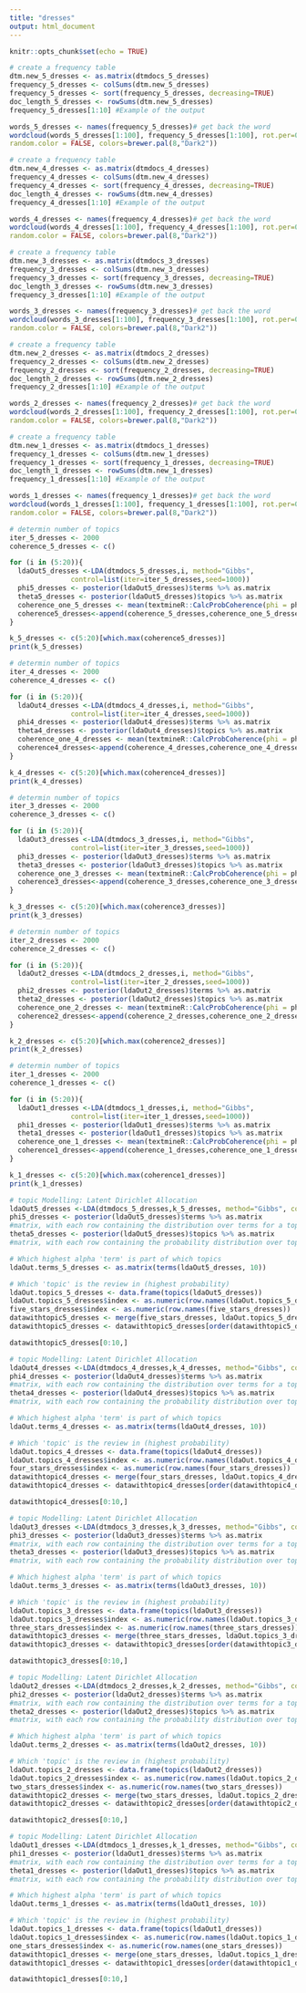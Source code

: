 ```yaml
---
title: "dresses"
output: html_document
---
```


```r
knitr::opts_chunk$set(echo = TRUE)
```

```r
# create a frequency table
dtm.new_5_dresses <- as.matrix(dtmdocs_5_dresses)
frequency_5_dresses <- colSums(dtm.new_5_dresses)
frequency_5_dresses <- sort(frequency_5_dresses, decreasing=TRUE) 
doc_length_5_dresses <- rowSums(dtm.new_5_dresses)
frequency_5_dresses[1:10] #Example of the output
```

```r
words_5_dresses <- names(frequency_5_dresses)# get back the word
wordcloud(words_5_dresses[1:100], frequency_5_dresses[1:100], rot.per=0.15, random.order = FALSE, scale=c(4,0.5),
random.color = FALSE, colors=brewer.pal(8,"Dark2"))
```

```r
# create a frequency table
dtm.new_4_dresses <- as.matrix(dtmdocs_4_dresses)
frequency_4_dresses <- colSums(dtm.new_4_dresses)
frequency_4_dresses <- sort(frequency_4_dresses, decreasing=TRUE) 
doc_length_4_dresses <- rowSums(dtm.new_4_dresses)
frequency_4_dresses[1:10] #Example of the output
```

```r
words_4_dresses <- names(frequency_4_dresses)# get back the word
wordcloud(words_4_dresses[1:100], frequency_4_dresses[1:100], rot.per=0.15, random.order = FALSE, scale=c(4,0.5),
random.color = FALSE, colors=brewer.pal(8,"Dark2"))
```

```r
# create a frequency table
dtm.new_3_dresses <- as.matrix(dtmdocs_3_dresses)
frequency_3_dresses <- colSums(dtm.new_3_dresses)
frequency_3_dresses <- sort(frequency_3_dresses, decreasing=TRUE) 
doc_length_3_dresses <- rowSums(dtm.new_3_dresses)
frequency_3_dresses[1:10] #Example of the output
```

```r
words_3_dresses <- names(frequency_3_dresses)# get back the word
wordcloud(words_3_dresses[1:100], frequency_3_dresses[1:100], rot.per=0.15, random.order = FALSE, scale=c(4,0.5),
random.color = FALSE, colors=brewer.pal(8,"Dark2"))
```

```r
# create a frequency table
dtm.new_2_dresses <- as.matrix(dtmdocs_2_dresses)
frequency_2_dresses <- colSums(dtm.new_2_dresses)
frequency_2_dresses <- sort(frequency_2_dresses, decreasing=TRUE) 
doc_length_2_dresses <- rowSums(dtm.new_2_dresses)
frequency_2_dresses[1:10] #Example of the output
```

```r
words_2_dresses <- names(frequency_2_dresses)# get back the word
wordcloud(words_2_dresses[1:100], frequency_2_dresses[1:100], rot.per=0.15, random.order = FALSE, scale=c(4,0.5),
random.color = FALSE, colors=brewer.pal(8,"Dark2"))
```

```r
# create a frequency table
dtm.new_1_dresses <- as.matrix(dtmdocs_1_dresses)
frequency_1_dresses <- colSums(dtm.new_1_dresses)
frequency_1_dresses <- sort(frequency_1_dresses, decreasing=TRUE) 
doc_length_1_dresses <- rowSums(dtm.new_1_dresses)
frequency_1_dresses[1:10] #Example of the output
```

```r
words_1_dresses <- names(frequency_1_dresses)# get back the word
wordcloud(words_1_dresses[1:100], frequency_1_dresses[1:100], rot.per=0.15, random.order = FALSE, scale=c(4,0.5),
random.color = FALSE, colors=brewer.pal(8,"Dark2"))
```

```r
# determin number of topics
iter_5_dresses <- 2000 
coherence_5_dresses <- c()

for (i in (5:20)){
  ldaOut5_dresses <-LDA(dtmdocs_5_dresses,i, method="Gibbs",
               control=list(iter=iter_5_dresses,seed=1000))
  phi5_dresses <- posterior(ldaOut5_dresses)$terms %>% as.matrix
  theta5_dresses <- posterior(ldaOut5_dresses)$topics %>% as.matrix 
  coherence_one_5_dresses <- mean(textmineR::CalcProbCoherence(phi = phi5_dresses,dtm = dtm.new_5_dresses))    
  coherence5_dresses<-append(coherence_5_dresses,coherence_one_5_dresses)
}

k_5_dresses <- c(5:20)[which.max(coherence5_dresses)] 
print(k_5_dresses)
```

```r
# determin number of topics
iter_4_dresses <- 2000 
coherence_4_dresses <- c()

for (i in (5:20)){
  ldaOut4_dresses <-LDA(dtmdocs_4_dresses,i, method="Gibbs",
               control=list(iter=iter_4_dresses,seed=1000))
  phi4_dresses <- posterior(ldaOut4_dresses)$terms %>% as.matrix
  theta4_dresses <- posterior(ldaOut4_dresses)$topics %>% as.matrix 
  coherence_one_4_dresses <- mean(textmineR::CalcProbCoherence(phi = phi4_dresses,dtm = dtm.new_4_dresses))    
  coherence4_dresses<-append(coherence_4_dresses,coherence_one_4_dresses)
}

k_4_dresses <- c(5:20)[which.max(coherence4_dresses)] 
print(k_4_dresses)
```

```r
# determin number of topics
iter_3_dresses <- 2000 
coherence_3_dresses <- c()

for (i in (5:20)){
  ldaOut3_dresses <-LDA(dtmdocs_3_dresses,i, method="Gibbs",
               control=list(iter=iter_3_dresses,seed=1000))
  phi3_dresses <- posterior(ldaOut3_dresses)$terms %>% as.matrix
  theta3_dresses <- posterior(ldaOut3_dresses)$topics %>% as.matrix 
  coherence_one_3_dresses <- mean(textmineR::CalcProbCoherence(phi = phi3_dresses,dtm = dtm.new_3_dresses))    
  coherence3_dresses<-append(coherence_3_dresses,coherence_one_3_dresses)
}

k_3_dresses <- c(5:20)[which.max(coherence3_dresses)] 
print(k_3_dresses)
```

```r
# determin number of topics
iter_2_dresses <- 2000 
coherence_2_dresses <- c()

for (i in (5:20)){
  ldaOut2_dresses <-LDA(dtmdocs_2_dresses,i, method="Gibbs",
               control=list(iter=iter_2_dresses,seed=1000))
  phi2_dresses <- posterior(ldaOut2_dresses)$terms %>% as.matrix
  theta2_dresses <- posterior(ldaOut2_dresses)$topics %>% as.matrix 
  coherence_one_2_dresses <- mean(textmineR::CalcProbCoherence(phi = phi2_dresses,dtm = dtm.new_2_dresses))    
  coherence2_dresses<-append(coherence_2_dresses,coherence_one_2_dresses)
}

k_2_dresses <- c(5:20)[which.max(coherence2_dresses)] 
print(k_2_dresses)
```

```r
# determin number of topics
iter_1_dresses <- 2000 
coherence_1_dresses <- c()

for (i in (5:20)){
  ldaOut1_dresses <-LDA(dtmdocs_1_dresses,i, method="Gibbs",
               control=list(iter=iter_1_dresses,seed=1000))
  phi1_dresses <- posterior(ldaOut1_dresses)$terms %>% as.matrix
  theta1_dresses <- posterior(ldaOut1_dresses)$topics %>% as.matrix 
  coherence_one_1_dresses <- mean(textmineR::CalcProbCoherence(phi = phi1_dresses,dtm = dtm.new_1_dresses))    
  coherence1_dresses<-append(coherence_1_dresses,coherence_one_1_dresses)
}

k_1_dresses <- c(5:20)[which.max(coherence1_dresses)] 
print(k_1_dresses)
```

```r
# topic Modelling: Latent Dirichlet Allocation
ldaOut5_dresses <-LDA(dtmdocs_5_dresses,k_5_dresses, method="Gibbs", control=list(iter=iter_5_dresses,seed=1000))
phi5_dresses <- posterior(ldaOut5_dresses)$terms %>% as.matrix
#matrix, with each row containing the distribution over terms for a topic,
theta5_dresses <- posterior(ldaOut5_dresses)$topics %>% as.matrix
#matrix, with each row containing the probability distribution over topics for a document,
```

```r
# Which highest alpha 'term' is part of which topics
ldaOut.terms_5_dresses <- as.matrix(terms(ldaOut5_dresses, 10))
```

```r
# Which 'topic' is the review in (highest probability)
ldaOut.topics_5_dresses <- data.frame(topics(ldaOut5_dresses))
ldaOut.topics_5_dresses$index <- as.numeric(row.names(ldaOut.topics_5_dresses)) 
five_stars_dresses$index <- as.numeric(row.names(five_stars_dresses))
datawithtopic5_dresses <- merge(five_stars_dresses, ldaOut.topics_5_dresses, by='index',all.x=TRUE)
datawithtopic5_dresses <- datawithtopic5_dresses[order(datawithtopic5_dresses$index), ]
```

```r
datawithtopic5_dresses[0:10,]
```

```r
# topic Modelling: Latent Dirichlet Allocation
ldaOut4_dresses <-LDA(dtmdocs_4_dresses,k_4_dresses, method="Gibbs", control=list(iter=iter_4_dresses,seed=1000))
phi4_dresses <- posterior(ldaOut4_dresses)$terms %>% as.matrix
#matrix, with each row containing the distribution over terms for a topic,
theta4_dresses <- posterior(ldaOut4_dresses)$topics %>% as.matrix
#matrix, with each row containing the probability distribution over topics for a document,
```

```r
# Which highest alpha 'term' is part of which topics
ldaOut.terms_4_dresses <- as.matrix(terms(ldaOut4_dresses, 10))
```

```r
# Which 'topic' is the review in (highest probability)
ldaOut.topics_4_dresses <- data.frame(topics(ldaOut4_dresses))
ldaOut.topics_4_dresses$index <- as.numeric(row.names(ldaOut.topics_4_dresses)) 
four_stars_dresses$index <- as.numeric(row.names(four_stars_dresses))
datawithtopic4_dresses <- merge(four_stars_dresses, ldaOut.topics_4_dresses, by='index',all.x=TRUE)
datawithtopic4_dresses <- datawithtopic4_dresses[order(datawithtopic4_dresses$index), ]
```

```r
datawithtopic4_dresses[0:10,]
```

```r
# topic Modelling: Latent Dirichlet Allocation
ldaOut3_dresses <-LDA(dtmdocs_3_dresses,k_3_dresses, method="Gibbs", control=list(iter=iter_3_dresses,seed=1000))
phi3_dresses <- posterior(ldaOut3_dresses)$terms %>% as.matrix
#matrix, with each row containing the distribution over terms for a topic,
theta3_dresses <- posterior(ldaOut3_dresses)$topics %>% as.matrix
#matrix, with each row containing the probability distribution over topics for a document,
```

```r
# Which highest alpha 'term' is part of which topics
ldaOut.terms_3_dresses <- as.matrix(terms(ldaOut3_dresses, 10))
```

```r
# Which 'topic' is the review in (highest probability)
ldaOut.topics_3_dresses <- data.frame(topics(ldaOut3_dresses))
ldaOut.topics_3_dresses$index <- as.numeric(row.names(ldaOut.topics_3_dresses)) 
three_stars_dresses$index <- as.numeric(row.names(three_stars_dresses))
datawithtopic3_dresses <- merge(three_stars_dresses, ldaOut.topics_3_dresses, by='index',all.x=TRUE)
datawithtopic3_dresses <- datawithtopic3_dresses[order(datawithtopic3_dresses$index), ]
```

```r
datawithtopic3_dresses[0:10,]
```

```r
# topic Modelling: Latent Dirichlet Allocation
ldaOut2_dresses <-LDA(dtmdocs_2_dresses,k_2_dresses, method="Gibbs", control=list(iter=iter_2_dresses,seed=1000))
phi2_dresses <- posterior(ldaOut2_dresses)$terms %>% as.matrix
#matrix, with each row containing the distribution over terms for a topic,
theta2_dresses <- posterior(ldaOut2_dresses)$topics %>% as.matrix
#matrix, with each row containing the probability distribution over topics for a document,
```

```r
# Which highest alpha 'term' is part of which topics
ldaOut.terms_2_dresses <- as.matrix(terms(ldaOut2_dresses, 10))
```

```r
# Which 'topic' is the review in (highest probability)
ldaOut.topics_2_dresses <- data.frame(topics(ldaOut2_dresses))
ldaOut.topics_2_dresses$index <- as.numeric(row.names(ldaOut.topics_2_dresses)) 
two_stars_dresses$index <- as.numeric(row.names(two_stars_dresses))
datawithtopic2_dresses <- merge(two_stars_dresses, ldaOut.topics_2_dresses, by='index',all.x=TRUE)
datawithtopic2_dresses <- datawithtopic2_dresses[order(datawithtopic2_dresses$index), ]
```

```r
datawithtopic2_dresses[0:10,]
```

```r
# topic Modelling: Latent Dirichlet Allocation
ldaOut1_dresses <-LDA(dtmdocs_1_dresses,k_1_dresses, method="Gibbs", control=list(iter=iter_1_dresses,seed=1000))
phi1_dresses <- posterior(ldaOut1_dresses)$terms %>% as.matrix
#matrix, with each row containing the distribution over terms for a topic,
theta1_dresses <- posterior(ldaOut1_dresses)$topics %>% as.matrix
#matrix, with each row containing the probability distribution over topics for a document,
```

```r
# Which highest alpha 'term' is part of which topics
ldaOut.terms_1_dresses <- as.matrix(terms(ldaOut1_dresses, 10))
```

```r
# Which 'topic' is the review in (highest probability)
ldaOut.topics_1_dresses <- data.frame(topics(ldaOut1_dresses))
ldaOut.topics_1_dresses$index <- as.numeric(row.names(ldaOut.topics_1_dresses)) 
one_stars_dresses$index <- as.numeric(row.names(one_stars_dresses))
datawithtopic1_dresses <- merge(one_stars_dresses, ldaOut.topics_1_dresses, by='index',all.x=TRUE)
datawithtopic1_dresses <- datawithtopic1_dresses[order(datawithtopic1_dresses$index), ]
```

```r
datawithtopic1_dresses[0:10,]
```

